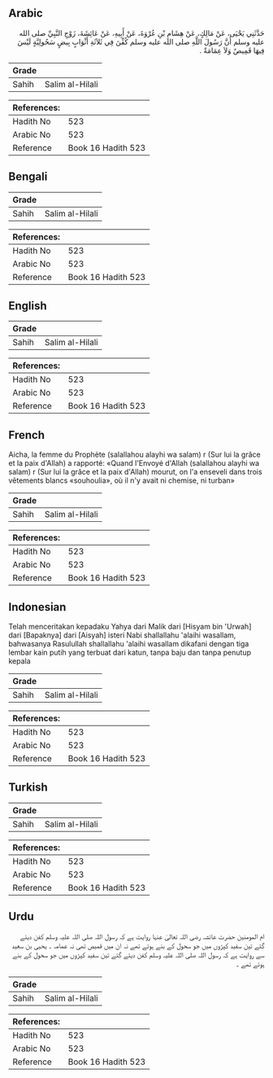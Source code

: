 ## Arabic


<div dir="rtl" lang="ar" style={{fontSize:'larger',backgroundColor:'#f8f9fa',padding:20}}>
حَدَّثَنِي يَحْيَى، عَنْ مَالِكٍ، عَنْ هِشَامِ بْنِ عُرْوَةَ، عَنْ أَبِيهِ، عَنْ عَائِشَةَ، زَوْجِ النَّبِيِّ صلى الله عليه وسلم أَنَّ رَسُولَ اللَّهِ صلى الله عليه وسلم كُفِّنَ فِي ثَلاَثَةِ أَثْوَابٍ بِيضٍ سَحُولِيَّةٍ لَيْسَ فِيهَا قَمِيصٌ وَلاَ عِمَامَةٌ ‏.‏
</div>
<div style={{backgroundColor:'#f8f9fa',padding:20, marginBottom: 10}}><table> <thead> <tr> <th>Grade</th> <th></th> </tr> </thead> <tbody> <tr><td>Sahih</td><td>Salim al-Hilali</td></tr></tbody></table><table> <thead> <tr> <th>References:</th> <th></th> </tr> </thead> <tbody><tr><td>Hadith No</td><td>523</td></tr><tr><td>Arabic No</td><td>523</td></tr><tr><td>Reference</td><td>Book 16 Hadith 523</td></tr></tbody></table></div>

## Bengali


<div dir="ltr" lang="bn" style={{fontSize:'larger',backgroundColor:'#f8f9fa',padding:20}}>

</div>
<div style={{backgroundColor:'#f8f9fa',padding:20, marginBottom: 10}}><table> <thead> <tr> <th>Grade</th> <th></th> </tr> </thead> <tbody> <tr><td>Sahih</td><td>Salim al-Hilali</td></tr></tbody></table><table> <thead> <tr> <th>References:</th> <th></th> </tr> </thead> <tbody><tr><td>Hadith No</td><td>523</td></tr><tr><td>Arabic No</td><td>523</td></tr><tr><td>Reference</td><td>Book 16 Hadith 523</td></tr></tbody></table></div>

## English


<div dir="ltr" lang="en" style={{fontSize:'larger',backgroundColor:'#f8f9fa',padding:20}}>

</div>
<div style={{backgroundColor:'#f8f9fa',padding:20, marginBottom: 10}}><table> <thead> <tr> <th>Grade</th> <th></th> </tr> </thead> <tbody> <tr><td>Sahih</td><td>Salim al-Hilali</td></tr></tbody></table><table> <thead> <tr> <th>References:</th> <th></th> </tr> </thead> <tbody><tr><td>Hadith No</td><td>523</td></tr><tr><td>Arabic No</td><td>523</td></tr><tr><td>Reference</td><td>Book 16 Hadith 523</td></tr></tbody></table></div>

## French


<div dir="ltr" lang="fr" style={{fontSize:'larger',backgroundColor:'#f8f9fa',padding:20}}>
Aicha, la femme du Prophète (salallahou alayhi wa salam) r (Sur lui la grâce et la paix d'Allah) a rapporté: «Quand l'Envoyé d'Allah (salallahou alayhi wa salam) r (Sur lui la grâce et la paix d'Allah) mourut, on l'a enseveli dans trois vêtements blancs «souhoulia», où il n'y avait ni chemise, ni turban»
</div>
<div style={{backgroundColor:'#f8f9fa',padding:20, marginBottom: 10}}><table> <thead> <tr> <th>Grade</th> <th></th> </tr> </thead> <tbody> <tr><td>Sahih</td><td>Salim al-Hilali</td></tr></tbody></table><table> <thead> <tr> <th>References:</th> <th></th> </tr> </thead> <tbody><tr><td>Hadith No</td><td>523</td></tr><tr><td>Arabic No</td><td>523</td></tr><tr><td>Reference</td><td>Book 16 Hadith 523</td></tr></tbody></table></div>

## Indonesian


<div dir="ltr" lang="id" style={{fontSize:'larger',backgroundColor:'#f8f9fa',padding:20}}>
Telah menceritakan kepadaku Yahya dari Malik dari [Hisyam bin 'Urwah] dari [Bapaknya] dari [Aisyah] isteri Nabi shallallahu 'alaihi wasallam, bahwasanya Rasulullah shallallahu 'alaihi wasallam dikafani dengan tiga lembar kain putih yang terbuat dari katun, tanpa baju dan tanpa penutup kepala
</div>
<div style={{backgroundColor:'#f8f9fa',padding:20, marginBottom: 10}}><table> <thead> <tr> <th>Grade</th> <th></th> </tr> </thead> <tbody> <tr><td>Sahih</td><td>Salim al-Hilali</td></tr></tbody></table><table> <thead> <tr> <th>References:</th> <th></th> </tr> </thead> <tbody><tr><td>Hadith No</td><td>523</td></tr><tr><td>Arabic No</td><td>523</td></tr><tr><td>Reference</td><td>Book 16 Hadith 523</td></tr></tbody></table></div>

## Turkish


<div dir="ltr" lang="tr" style={{fontSize:'larger',backgroundColor:'#f8f9fa',padding:20}}>

</div>
<div style={{backgroundColor:'#f8f9fa',padding:20, marginBottom: 10}}><table> <thead> <tr> <th>Grade</th> <th></th> </tr> </thead> <tbody> <tr><td>Sahih</td><td>Salim al-Hilali</td></tr></tbody></table><table> <thead> <tr> <th>References:</th> <th></th> </tr> </thead> <tbody><tr><td>Hadith No</td><td>523</td></tr><tr><td>Arabic No</td><td>523</td></tr><tr><td>Reference</td><td>Book 16 Hadith 523</td></tr></tbody></table></div>

## Urdu


<div dir="rtl" lang="ur" style={{fontSize:'larger',backgroundColor:'#f8f9fa',padding:20}}>
ام المومنین حضرت عائشہ رضی اللہ تعالیٰ عنہا روایت ہے کہ رسول اللہ صلی اللہ علیہ وسلم کفن دیئے گئے تین سفید کپڑوں میں جو سحول کے بنے ہوئے تھے نہ ان میں قمیص تھی نہ عمامہ ۔ یحیی بن سعید سے روایت ہے کہ رسول اللہ صلی اللہ علیہ وسلم کفن دیئے گئے تین سفید کپڑوں میں جو سحول کے بنے ہوئے تھے ۔
</div>
<div style={{backgroundColor:'#f8f9fa',padding:20, marginBottom: 10}}><table> <thead> <tr> <th>Grade</th> <th></th> </tr> </thead> <tbody> <tr><td>Sahih</td><td>Salim al-Hilali</td></tr></tbody></table><table> <thead> <tr> <th>References:</th> <th></th> </tr> </thead> <tbody><tr><td>Hadith No</td><td>523</td></tr><tr><td>Arabic No</td><td>523</td></tr><tr><td>Reference</td><td>Book 16 Hadith 523</td></tr></tbody></table></div>